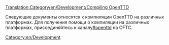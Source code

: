 [[Translation:Category/en/Development/Compiling OpenTTD]]

[[Category:en/Development]]

Следующие документы относятся к компиляции OpenTTD на различных платформах. Для получения помощи о компиляции на различных платформах, присоединяйтесь к каналу[irc://irc.oftc.net/openttd.compile #openttd] на OFTC.